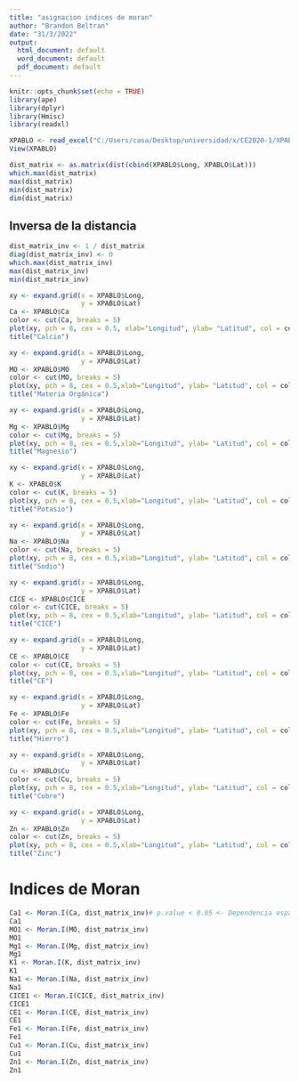 ---
title: "asignacion indices de moran"
author: "Brandon Beltran"
date: "31/3/2022"
output:
  html_document: default
  word_document: default
  pdf_document: default
---

```{r setup, include=FALSE}
knitr::opts_chunk$set(echo = TRUE)
library(ape)
library(dplyr)
library(Hmisc)
library(readxl)
```

```{r}
XPABLO <- read_excel("C:/Users/casa/Desktop/universidad/x/CE2020-1/XPABLO (2).xlsx")
View(XPABLO)
```
```{r}
dist_matrix <- as.matrix(dist(cbind(XPABLO$Long, XPABLO$Lat)))
which.max(dist_matrix) 
max(dist_matrix)  
min(dist_matrix) 
dim(dist_matrix)
```
## Inversa de la distancia
```{r}
dist_matrix_inv <- 1 / dist_matrix 
diag(dist_matrix_inv) <- 0
which.max(dist_matrix_inv) 
max(dist_matrix_inv)  
min(dist_matrix_inv) 
```

```{r}
xy <- expand.grid(x = XPABLO$Long,
                  y = XPABLO$Lat)
Ca <- XPABLO$Ca
color <- cut(Ca, breaks = 5)
plot(xy, pch = 8, cex = 0.5, xlab="Longitud", ylab= "Latitud", col = color)
title("Calcio")
```

```{r}
xy <- expand.grid(x = XPABLO$Long,
                  y = XPABLO$Lat)
MO <- XPABLO$MO
color <- cut(MO, breaks = 5)
plot(xy, pch = 8, cex = 0.5,xlab="Longitud", ylab= "Latitud", col = color)
title("Materia Orgánica")
```

```{r}
xy <- expand.grid(x = XPABLO$Long,
                  y = XPABLO$Lat)
Mg <- XPABLO$Mg
color <- cut(Mg, breaks = 5)
plot(xy, pch = 8, cex = 0.5,xlab="Longitud", ylab= "Latitud", col = color)
title("Magnesio")
```

```{r}
xy <- expand.grid(x = XPABLO$Long,
                  y = XPABLO$Lat)
K <- XPABLO$K
color <- cut(K, breaks = 5)
plot(xy, pch = 8, cex = 0.5,xlab="Longitud", ylab= "Latitud", col = color)
title("Potasio")
```

```{r}
xy <- expand.grid(x = XPABLO$Long,
                  y = XPABLO$Lat)
Na <- XPABLO$Na
color <- cut(Na, breaks = 5)
plot(xy, pch = 8, cex = 0.5,xlab="Longitud", ylab= "Latitud", col = color)
title("Sodio")
```

```{r}
xy <- expand.grid(x = XPABLO$Long,
                  y = XPABLO$Lat)
CICE <- XPABLO$CICE
color <- cut(CICE, breaks = 5)
plot(xy, pch = 8, cex = 0.5,xlab="Longitud", ylab= "Latitud", col = color)
title("CICE")
```

```{r}
xy <- expand.grid(x = XPABLO$Long,
                  y = XPABLO$Lat)
CE <- XPABLO$CE
color <- cut(CE, breaks = 5)
plot(xy, pch = 8, cex = 0.5,xlab="Longitud", ylab= "Latitud", col = color)
title("CE")
```

```{r}
xy <- expand.grid(x = XPABLO$Long,
                  y = XPABLO$Lat)
Fe <- XPABLO$Fe
color <- cut(Fe, breaks = 5)
plot(xy, pch = 8, cex = 0.5,xlab="Longitud", ylab= "Latitud", col = color)
title("Hierro")
```

```{r}
xy <- expand.grid(x = XPABLO$Long,
                  y = XPABLO$Lat)
Cu <- XPABLO$Cu
color <- cut(Cu, breaks = 5)
plot(xy, pch = 8, cex = 0.5,xlab="Longitud", ylab= "Latitud", col = color)
title("Cobre")
```

```{r}
xy <- expand.grid(x = XPABLO$Long,
                  y = XPABLO$Lat)
Zn <- XPABLO$Zn
color <- cut(Zn, breaks = 5)
plot(xy, pch = 8, cex = 0.5,xlab="Longitud", ylab= "Latitud", col = color)
title("Zinc")
```
# Indices de Moran
```{r}
Ca1 <- Moran.I(Ca, dist_matrix_inv)# p.value < 0.05 <- Dependencia espacial
Ca1
MO1 <- Moran.I(MO, dist_matrix_inv)
MO1
Mg1 <- Moran.I(Mg, dist_matrix_inv)
Mg1
K1 <- Moran.I(K, dist_matrix_inv)
K1
Na1 <- Moran.I(Na, dist_matrix_inv)
Na1
CICE1 <- Moran.I(CICE, dist_matrix_inv)
CICE1
CE1 <- Moran.I(CE, dist_matrix_inv)
CE1
Fe1 <- Moran.I(Fe, dist_matrix_inv)
Fe1
Cu1 <- Moran.I(Cu, dist_matrix_inv)
Cu1
Zn1 <- Moran.I(Zn, dist_matrix_inv)
Zn1
```
